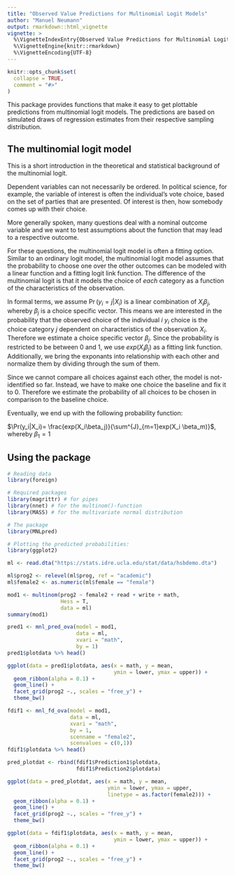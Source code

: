 ```yaml
---
title: "Observed Value Predictions for Multinomial Logit Models"
author: "Manuel Neumann"
output: rmarkdown::html_vignette
vignette: >
  %\VignetteIndexEntry{Observed Value Predictions for Multinomial Logit Models}
  %\VignetteEngine{knitr::rmarkdown}
  %\VignetteEncoding{UTF-8}
---
```


```r
knitr::opts_chunk$set(
  collapse = TRUE,
  comment = "#>"
)
```

This package provides functions that make it easy to get plottable predictions from multinomial logit models. The predictions are based on simulated draws of regression estimates from their respective sampling distribution.

## The multinomial logit model

This is a short introduction in the theoretical and statistical background of the multinomial logit.

Dependent variables can not necessarily be ordered. In political science, for example, the variable of interest is often the individual's vote choice, based on the set of parties that are presented. Of interest is then, how somebody comes up with their choice.

More generally spoken, many questions deal with a nominal outcome variable and we want to test assumptions about the function that may lead to a respective outcome.

For these questions, the multinomial logit model is often a fitting option. Similar to an ordinary logit model, the multinomial logit model assumes that the probability to choose one over the other outcomes can be modeled with a linear function and a fitting logit link function. The difference of the multinomial logit is that it models the choice of *each* category as a function of the characteristics of the observation.

In formal terms, we assume $\Pr(y_i = j|X_i)$ is a linear combination of $X_i\beta_j$, whereby $\beta_j$ is a choice specific vector. This means we are interested in the probability that the observed choice of the individual $i$ $y_i$ choice is the choice category $j$ dependent on characteristics of the observation $X_i$. Therefore we estimate a choice specific vector $\beta_j$. Since the probability is restricted to be between $0$ and $1$, we use $exp(X_i\beta_j)$ as a fitting link function. Additionally, we bring the exponants into relationship with each other and normalize them by dividing through the sum of them.

Since we cannot compare all choices against each other, the model is not-identified so far. Instead, we have to make one choice the baseline and fix it to $0$. Therefore we estimate the probability of all choices to be chosen in comparison to the baseline choice.

Eventually, we end up with the following probability function:

$\Pr(y_i|X_i)= \frac{exp(X_i\beta_j)}{\sum^{J}_{m=1}exp(X_i \beta_m)}$, whereby $\beta_1 = 1$

## Using the package

```r
# Reading data
library(foreign)

# Required packages
library(magrittr) # for pipes
library(nnet) # for the multinom()-function
library(MASS) # for the multivariate normal distribution

# The package
library(MNLpred)

# Plotting the predicted probabilities:
library(ggplot2)
```

```r
ml <- read.dta("https://stats.idre.ucla.edu/stat/data/hsbdemo.dta")
```

```r
ml$prog2 <- relevel(ml$prog, ref = "academic")
ml$female2 <- as.numeric(ml$female == "female")

```

```r
mod1 <- multinom(prog2 ~ female2 + read + write + math,
                 Hess = T,
                 data = ml)
summary(mod1)
```

```r
pred1 <- mnl_pred_ova(model = mod1,
                      data = ml,
                      xvari = "math",
                      by = 1)
pred1$plotdata %>% head()
```

```r
ggplot(data = pred1$plotdata, aes(x = math, y = mean,
                                  ymin = lower, ymax = upper)) +
  geom_ribbon(alpha = 0.1) +
  geom_line() +
  facet_grid(prog2 ~., scales = "free_y") +
  theme_bw()
```

```r
fdif1 <- mnl_fd_ova(model = mod1,
                    data = ml,
                    xvari = "math",
                    by = 1,
                    scenname = "female2",
                    scenvalues = c(0,1))
fdif1$plotdata %>% head()
```

```r
pred_plotdat <- rbind(fdif1$Prediction1$plotdata,
                      fdif1$Prediction2$plotdata)

ggplot(data = pred_plotdat, aes(x = math, y = mean,
                                ymin = lower, ymax = upper,
                                linetype = as.factor(female2))) +
  geom_ribbon(alpha = 0.1) +
  geom_line() +
  facet_grid(prog2 ~., scales = "free_y") +
  theme_bw()

ggplot(data = fdif1$plotdata, aes(x = math, y = mean,
                                  ymin = lower, ymax = upper)) +
  geom_ribbon(alpha = 0.1) +
  geom_line() +
  facet_grid(prog2 ~., scales = "free_y") +
  theme_bw()
```

